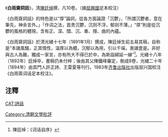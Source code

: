 《'''白雨齋詞話'''》，清[[陳廷焯|陳廷焯]]撰，凡10卷。（據[[屈興國|屈興國]]足本校注）

《白雨齋詞話》的特色是以“厚”論詞，從各方面論證「沉鬱」，「所謂沉鬱者，意在筆先，神余言外。」「作词之法，首贵沉鬱，沉则不浮，郁则不薄。」“厚”則是從沉鬱的風格的體現，含有正、深、闊、沉、重、隱、曲的內蘊。

《白雨齋詞話》於清光緒十七年（1891年1月）撰成，陳廷焯生前五易其稿，自称是“本諸風騷，正其情性，溫厚以為體，沉郁以為用，引以千端，衷諸壹是。非好與古人為難，獨成一家言，亦有所大不得已於中，為斯詣綿延一線”<ref>陳廷焯：《词话自序》</ref>。光緒十八年（1892年）廷焯卒，書稿仍未付梓；後由其父陳鐵峰審定，刪成8卷，光緒二十年（1894年）由其門人許正詩、王雷夏等刊行。1983年[[齐鲁出版社|齐鲁出版社]]出版屈兴国校注《白雨斋词话足本校注》。

==注釋==
<div class="references-small">
<references />
</div>
[[Category:清朝文學批評|Category:清朝文學批評]][[CAT:詩話|CAT:詩話]]